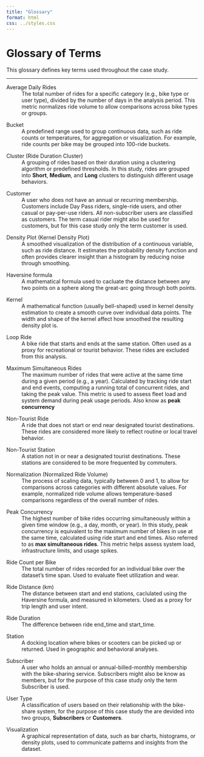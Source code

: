 ```yaml
---
title: "Glossary"
format: html
css: ../styles.css
---
```


# Glossary of Terms

This glossary defines key terms used throughout the case study. 

---

:::{#glossary-ADR}
Average Daily Rides
:   The total number of rides for a specific category (e.g., bike type or user type), divided by the number of days in the analysis period. This metric normalizes ride volume to allow comparisons across bike types or groups.
:::

:::{#glossary-bucket}
Bucket
:   A predefined range used to group continuous data, such as ride counts or temperatures, for aggregation or visualization. For example, ride counts per bike may be grouped into 100-ride buckets.
:::

:::{#glossary-cluster}
Cluster (Ride Duration Cluster)
:   A grouping of rides based on their duration using a clustering algorithm or predefined thresholds. In this study, rides are grouped into **Short**, **Medium**, and **Long** clusters to distinguish different usage behaviors.
:::

:::{#glossary-customer}
Customer
:   A user who does not have an annual or recurring membership. Customers include Day Pass riders, single-ride users, and other casual or pay-per-use riders. All non-subscriber users are classified as customers.  The term casual rider might also be used for customers, but for this case study only the term customer is used.
:::

:::{#glossary-density-plot}
Density Plot (Kernel Density Plot)
:   A smoothed visualization of the distribution of a continuous variable, such as ride distance. It estimates the probability density function and often provides clearer insight than a histogram by reducing noise through smoothing.
:::

:::{#haversine-formula}
Haversine formula
:   A mathematical formula used to cacluate the distance between any two points on a sphere along the great-arc going through both points.
:::

:::{#glossary-kernel}
Kernel
:   A mathematical function (usually bell-shaped) used in kernel density estimation to create a smooth curve over individual data points. The width and shape of the kernel affect how smoothed the resulting density plot is.
:::

:::{#glossary-loop}
Loop Ride
:   A bike ride that starts and ends at the same station. Often used as a proxy for recreational or tourist behavior. These rides are excluded from this analysis.
:::

:::{#glossary-MSR}
Maximum Simultaneous Rides
:   The maximum number of rides that were active at the same time during a given period (e.g., a year). Calculated by tracking ride start and end events, computing a running total of concurrent rides, and taking the peak value. This metric is used to assess fleet load and system demand during peak usage periods. Also know as **peak concurrency**
:::

:::{#glossary-NTR}
Non-Tourist Ride
:   A ride that does not start or end near designated tourist destinations. These rides are considered more likely to reflect routine or local travel behavior.
:::

:::{#glossary-NTS}
Non-Tourist Station
:   A station not in or near a designated tourist destinations.  These stations are considered to be more frequented by commuters.
:::

:::{#glossary-normalization}
Normalization (Normalized Ride Volume)
:   The process of scaling data, typically between 0 and 1, to allow for comparisons across categories with different absolute values. For example, normalized ride volume allows temperature-based comparisons regardless of the overall number of rides.
:::

:::{#glossary-peak-concurrency}
Peak Concurrency
:   The highest number of bike rides occurring simultaneously within a given time window (e.g., a day, month, or year). In this study, peak concurrency is equivalent to the maximum number of bikes in use at the same time, calculated using ride start and end times.  Also referred to as **max simultaneous rides**. This metric helps assess system load, infrastructure limits, and usage spikes.
:::

:::{#glossary-rcpb}
Ride Count per Bike
:   The total number of rides recorded for an individual bike over the dataset’s time span. Used to evaluate fleet utilization and wear.
:::

:::{#glossary-ride-distance}
Ride Distance (km)
:   The distance between start and end stations, caclulated using the Haversine formula, and measured in kilometers. Used as a proxy for trip length and user intent.
:::

:::{#glossary-ride-duration}
Ride Duration
:   The difference between ride end_time and start_time.
:::

:::{#glossary-station}
Station
:   A docking location where bikes or scooters can be picked up or returned. Used in geographic and behavioral analyses.
:::

:::{#glossary-subscriber}
Subscriber
:   A user who holds an annual or annual-billed-monthly membership with the bike-sharing service.  Subscribers might also be know as members, but for the purpose of this case study only the term Subscriber is used.
:::

:::{#glossary-user-type}
User Type
:   A classification of users based on their relationship with the bike-share system, for the purpose of this case study the are devided into two groups, **Subscribers** or **Customers**.
:::

:::{#glossary-visualization}
Visualization
:   A graphical representation of data, such as bar charts, histograms, or density plots, used to communicate patterns and insights from the dataset.
:::

